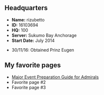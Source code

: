 == Headquarters ==
* '''Name:''' rizubetto
* '''ID:''' 16103694
* '''HQ:''' 100
* '''Server:''' Sukumo Bay Anchorage
* '''Start Date:''' July 2014

* 30/11/16: Obtained Prinz Eugen

== My favorite pages ==
* [http://kancolle.wikia.com/wiki/User_blog:Shinhwalee/Major_Event_Preparation_Guide_for_Admirals Major Event Preparation Guide for Admirals]
* Favorite page #2
* Favorite page #3